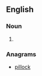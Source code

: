 ==English==

===Noun===
{{en-noun|head=[[lip]] [[lock]]}}

#{{alternative spelling of|liplock}}

===Anagrams===
* [[pillock#English|pillock]]